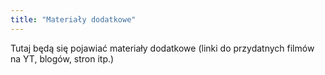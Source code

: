 ```yaml
---
title: "Materiały dodatkowe"
---
```


Tutaj będą się pojawiać materiały dodatkowe (linki do przydatnych filmów na YT, blogów, stron itp.)